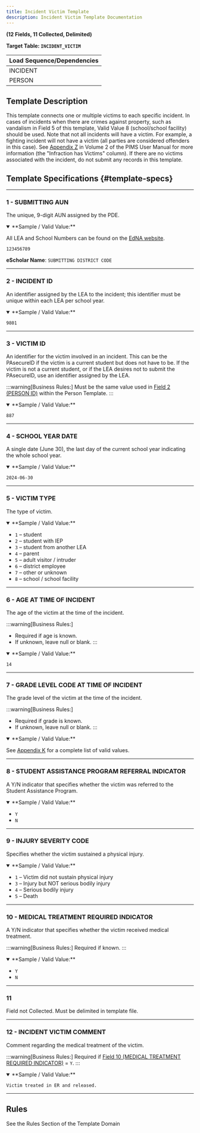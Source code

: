 ```yaml
---
title: Incident Victim Template 
description: Incident Victim Template Documentation
---
```


**(12 Fields, 11 Collected, Delimited)**

**Target Table: `INCIDENT_VICTIM`**

| **Load Sequence/Dependencies** |
|--------------------------------|
| INCIDENT                       |
| PERSON                         |

## Template Description
This template connects one or multiple victims to each specific incident. In cases of incidents when there are crimes against property, such as vandalism in Field 5 of this template, Valid Value 8 (school/school facility) should be used. Note that not all incidents will have a victim. For example, a fighting incident will not have a victim (all parties are considered offenders in this case). See [Appendix Z](docs/appendix/appendix-Z.mdx) in Volume 2 of the PIMS User Manual for more information (the "Infraction has Victims" column). If there are no victims associated with the incident, do not submit any records in this template.

## Template Specifications {#template-specs}

---
### 1 - SUBMITTING AUN
<p><Badge color="required" /> <Badge color="key" /> <Badge length={9} /></p>

The unique, 9-digit AUN assigned by the PDE.

<details open>
<summary>**Sample / Valid Value:**</summary>

All LEA and School Numbers can be found on the [EdNA website](http://www.edna.pa.gov/Screens/wfHome.aspx).

`123456789`
</details>

**eScholar Name**: `SUBMITTING DISTRICT CODE`

---
### 2 - INCIDENT ID
<p><Badge color="required" /> <Badge color="key" /> <Badge length={30} /></p>

An identifier assigned by the LEA to the incident; this identifier must be unique within each LEA per school year.

<details open>
<summary>**Sample / Valid Value:**</summary>

`9801`
</details>

---
### 3 - VICTIM ID
<p><Badge color="required" /> <Badge color="key" /> <Badge length={20} /></p>

An identifier for the victim involved in an incident. This can be the PAsecureID if the victim is a current student but does not have to be.  If the victim is not a current student, or if the LEA desires not to submit the PAsecureID, use an identifier assigned by the LEA.

:::warning[Business Rules:]
Must be the same value used in [Field 2 (PERSON ID)](#2---person-id) within the Person Template.
:::

<details open>
<summary>**Sample / Valid Value:**</summary>

`887`
</details>

---
### 4 - SCHOOL YEAR DATE
<p><Badge color="required" /> <Badge color="key" /> <Badge length={10} /></p>

A single date (June 30), the last day of the current school year indicating the whole school year.

<details open>
<summary>**Sample / Valid Value:**</summary>

`2024-06-30`
</details>

---
### 5 - VICTIM TYPE
<p><Badge color="required" /> <Badge color="updateable" /> <Badge length={1} /></p>

The type of victim.

<details open>
<summary>**Sample / Valid Value:**</summary>

- `1` – student
- `2` – student with IEP
- `3` – student from another LEA
- `4` – parent
- `5` – adult visitor / intruder
- `6` – district employee
- `7` – other or unknown
- `8` – school / school facility
</details>

---
### 6 - AGE AT TIME OF INCIDENT
<p><Badge color="conditional" /> <Badge color="updateable" /> <Badge length={3} /></p>

The age of the victim at the time of the incident.

:::warning[Business Rules:]
- Required if age is known. 
- If unknown, leave null or blank.
:::

<details open>
<summary>**Sample / Valid Value:**</summary>

`14`
</details>

---
### 7 - GRADE LEVEL CODE AT TIME OF INCIDENT
<p><Badge color="conditional" /> <Badge color="updateable" /> <Badge length={3} /></p>

The grade level of the victim at the time of the incident.

:::warning[Business Rules:]
- Required if grade is known. 
- If unknown, leave null or blank.
:::

<details open>
<summary>**Sample / Valid Value:**</summary>

See [Appendix K](docs/appendix/appendix-K.mdx) for a complete list of valid values.
</details>

---
### 8 - STUDENT ASSISTANCE PROGRAM REFERRAL INDICATOR
<p><Badge color="required" /> <Badge color="updateable" /> <Badge length={1} /></p>

A Y/N indicator that specifies whether the victim was referred to the Student Assistance Program.

<details open>
<summary>**Sample / Valid Value:**</summary>

- `Y`
- `N`
</details>

---
### 9 - INJURY SEVERITY CODE
<p><Badge color="required" /> <Badge color="updateable" /> <Badge length={1} /></p>

Specifies whether the victim sustained a physical injury.

<details open>
<summary>**Sample / Valid Value:**</summary>

- `1` – Victim did not sustain physical injury
- `3` – Injury but NOT serious bodily injury
- `4` – Serious bodily injury
- `5` – Death
</details>

---
### 10 - MEDICAL TREATMENT REQUIRED INDICATOR
<p><Badge color="required" /> <Badge color="updateable" /> <Badge length={1} /></p>

A Y/N indicator that specifies whether the victim received medical treatment.

:::warning[Business Rules:]
Required if known.
:::

<details open>
<summary>**Sample / Valid Value:**</summary>

- `Y`
- `N`
</details>

---
### 11
Field not Collected. Must be delimited in template file.

---
### 12 - INCIDENT VICTIM COMMENT
<p><Badge color="conditional" /> <Badge color="updateable" /> <Badge length={500} /></p>

Comment regarding the medical treatment of the victim.

:::warning[Business Rules:]
Required if [Field 10 (MEDICAL TREATMENT REQUIRED INDICATOR)](#10---medical-treatment-required-indicator) = `Y`.
:::

<details open>
<summary>**Sample / Valid Value:**</summary>

`Victim treated in ER and released.`
</details>

---
## Rules
See the Rules Section of the Template Domain